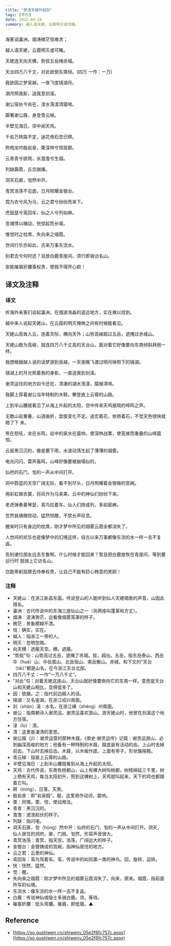 ```yaml
---
title: "梦游天姥吟留别"
tags: [李白]
date: 2022-04-24
summary: 越人语天姥，云霞明灭或可睹。
---
```


海客谈瀛洲，烟涛微茫信难求；

越人语天姥，云霞明灭或可睹。

天姥连天向天横，势拔五岳掩赤城。

天台四万八千丈，对此欲倒东南倾。(四万 一作：一万)

我欲因之梦吴越，一夜飞度镜湖月。

湖月照我影，送我至剡溪。

谢公宿处今尚在，渌水荡漾清猿啼。

脚著谢公屐，身登青云梯。

半壁见海日，空中闻天鸡。

千岩万转路不定，迷花倚石忽已暝。

熊咆龙吟殷岩泉，栗深林兮惊层巅。

云青青兮欲雨，水澹澹兮生烟。

列缺霹雳，丘峦崩摧。

洞天石扉，訇然中开。

青冥浩荡不见底，日月照耀金银台。

霓为衣兮风为马，云之君兮纷纷而来下。

虎鼓瑟兮鸾回车，仙之人兮列如麻。

忽魂悸以魄动，恍惊起而长嗟。

惟觉时之枕席，失向来之烟霞。

世间行乐亦如此，古来万事东流水。

别君去兮何时还？且放白鹿青崖间，须行即骑访名山。

安能摧眉折腰事权贵，使我不得开心颜！

## 译文及注释

### 译文

听海外来客们谈起瀛洲，在烟波浩淼的遥远地方，实在难以找到。

越中来人说起天姥山，在云霞的明灭掩映之间有时候能看见。

天姥山高耸入云，连着天际，横向天外；山势高峻超过五岳，遮掩过赤城山。

天姥山极为高峻，就连四万八千丈高的天台山，面对着它好像要向东南倾斜拜倒一样。

我想根据越人说的话梦游到吴越，一天夜晚飞渡过明月映照下的镜湖。

镜湖上的月光照着我的身影，一直送我到剡溪。

谢灵运住的地方如今还在，清澈的湖水荡漾，猿猴清啼。

我脚上穿着谢公当年特制的木鞋，攀登直上云霄的山路。

上到半山腰就看见了从海上升起的太阳，空中传来天鸡报晓的啼鸣之声。

无数山岩重叠，山道曲折，盘旋变化不定。迷恋着花，依倚着石，不觉天色很快就暗了下
来。

熊在怒吼，龙在长鸣，岩中的泉水在震响，使深林战栗，使高耸而重叠的山峰震惊。

云层黑沉沉的，像是要下雨，水波动荡生起了薄薄的烟雾。

电光闪闪，雷声轰鸣，山峰好像要被崩塌似的。

仙府的石门，訇的一声从中间打开。

洞中蔚蓝的天空广阔无际，看不到尽头，日月照耀着金银做的宫阙。

用彩虹做衣裳，将风作为马来乘，云中的神仙们纷纷下来。

老虎弹奏着琴瑟，鸾鸟拉着车。仙人们排成列，多如密麻。

忽然我魂魄惊动，猛然惊醒，不禁长声叹息。

醒来时只有身边的枕席，刚才梦中所见的烟雾云霞全都消失了。

人世间的欢乐也是像梦中的幻境这样，自古以来万事都像东流的水一样一去不复返。

告别诸位朋友远去东鲁啊，什么时候才能回来？暂且把白鹿放牧在青崖间，等到要远行时
就骑上它访名山。

岂能卑躬屈膝去侍奉权贵，让自己不能有舒心畅意的笑颜！

### 注释

- 天姥山：在浙江新昌东面。传说登山的人能听到仙人天姥唱歌的声音，山因此得名。
- 瀛洲：古代传说中的东海三座仙山之一（另两座叫蓬莱和方丈）。
- 烟涛：波涛渺茫，远看像烟雾笼罩的样子。
- 微茫：景象模糊不清。
- 信：确实，实在。
- 越人：指浙江一带的人。
- 明灭：忽明忽暗。
- 向天横：遮蔽天空。横，遮蔽。
- ”势拔“句：山势高过五岳，遮掩了赤城。拔，超出。五岳，指东岳泰山、西岳华（huà）山、中岳嵩山、北岳恒山、南岳衡山。赤城，和下文的“天台（tāi）”都是山名，在今浙江天台北部。
- 四万八千丈：一作“一万八千丈”。
- ”对此“句：对着天姥这座山，天台山就好像要倒向它的东南一样。意思是天台山和天姥山相比，显得低多了。
- 因：依据。之：指代前边越人的话。
- 镜湖：又名鉴湖，在浙江绍兴南面。
- 剡（shàn）溪：水名，在浙江嵊（shèng）州南面。
- 谢公：指南朝诗人谢灵运。谢灵运喜欢游山。游天姥山时，他曾在剡溪这个地方住宿。
- 渌（lù）：清。
- 清：这里是凄清的意思。
- 谢公屐（jī）：谢灵运穿的那种木屐。《南史·谢灵运传》记载：谢灵运游山，必到幽深高峻的地方；他备有一种特制的木屐，屐底装有活动的齿，上山时去掉前齿，下山时去掉后齿。木屐，以木板作底，上面有带子，形状像拖鞋。
- 青云梯：指直上云霄的山路。
- 半壁见海日：上到半山腰就看到从海上升起的太阳。
- 天鸡：古代传说，东南有桃都山，山上有棵大树叫桃都，树枝绵延三千里，树上栖有天鸡，每当太阳初升，照到这棵树上，天鸡就叫起来，天下的鸡也都跟着它叫。
- 暝（míng），日落，天黑。
- 殷岩泉：即“岩泉殷”。殷，这里用作动词，震响。
- 栗：同慄。栗、惊，使动用法。
- 青青：黑沉沉的。
- 澹澹：波浪起伏的样子。
- 列缺：指闪电。
- 洞天石扉，訇（hōng）然中开：仙府的石门，訇的一声从中间打开。洞天，仙人居住的洞府。扉，门扇。訇然，形容声音很大。
- 青冥浩荡：青冥，指天空。浩荡，广阔远大的样子。
- 金银台：金银铸成的宫阙，指神仙居住的地方。
- 云之君：云里的神仙。
- 鸾回车：鸾鸟驾着车。鸾，传说中的如凤凰一类的神鸟。回，旋转，运转。
- 恍：恍然，猛然。
- 觉：醒。
- 失向来之烟霞：刚才梦中所见的烟雾云霞消失了。向来，原来。烟霞，指前面所写的仙境。
- 东流水：像东流的水一样一去不复返。
- 白鹿：传说神仙或隐士多骑白鹿。须，等待。
- 摧眉折腰：低头弯腰。摧眉，即低眉。▲

## Reference

- [https://so.gushiwen.cn/shiwenv_05e2f6fc757c.aspx](https://so.gushiwen.cn/shiwenv_05e2f6fc757c.aspx)

